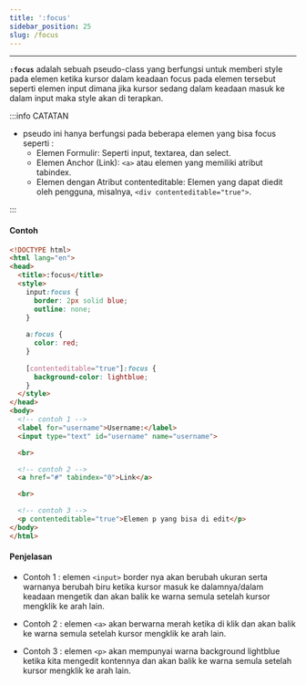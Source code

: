 ```yaml
---
title: ':focus'
sidebar_position: 25
slug: /focus
---
```


<hr />

**`:focus`** adalah sebuah pseudo-class yang berfungsi untuk memberi style pada elemen ketika kursor dalam keadaan focus pada elemen tersebut seperti elemen input dimana jika kursor sedang dalam keadaan masuk ke dalam input maka style akan di terapkan.

:::info CATATAN

- pseudo ini hanya berfungsi pada beberapa elemen yang bisa focus seperti :
  - Elemen Formulir: Seperti input, textarea, dan select.
  - Elemen Anchor (Link): `<a>` atau elemen yang memiliki atribut tabindex.
  - Elemen dengan Atribut contenteditable: Elemen yang dapat diedit oleh pengguna, misalnya, `<div contenteditable="true">`.

:::

#### Contoh

<Tabs>
<TabItem value="DEMO" label="DEMO" default>

<Codepen dataSlugHash="poByKRE" title="pseudo class - focus" />

</TabItem>

<TabItem value="COPY CODE" label="COPY CODE">

```html
<!DOCTYPE html>
<html lang="en">
<head>
  <title>:focus</title>
  <style>
    input:focus {
      border: 2px solid blue;
      outline: none;
    }
    
    a:focus {
      color: red;
    }
    
    [contenteditable="true"]:focus {
      background-color: lightblue;
    }
  </style>
</head>
<body>
  <!-- contoh 1 -->
  <label for="username">Username:</label>
  <input type="text" id="username" name="username">

  <br>

  <!-- contoh 2 -->
  <a href="#" tabindex="0">Link</a>

  <br>

  <!-- contoh 3 -->
  <p contenteditable="true">Elemen p yang bisa di edit</p>
</body>
</html>
```

</TabItem>
</Tabs>

#### Penjelasan

- Contoh 1 : elemen `<input>` border nya akan berubah ukuran serta warnanya berubah biru ketika kursor masuk ke dalamnya/dalam keadaan mengetik dan akan balik ke warna semula setelah kursor mengklik ke arah lain.

- Contoh 2 : elemen `<a>` akan berwarna merah ketika di klik dan akan balik ke warna semula setelah kursor mengklik ke arah lain.

- Contoh 3 : elemen `<p>` akan mempunyai warna background lightblue ketika kita mengedit kontennya dan akan balik ke warna semula setelah kursor mengklik ke arah lain.
